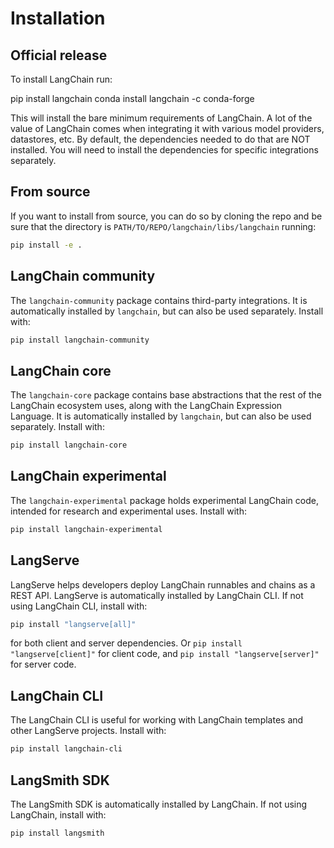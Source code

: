 # Installation

## Official release

To install LangChain run:


<Tabs>
  <TabItem value="pip" label="Pip" default>
    <CodeBlock language="bash">pip install langchain</CodeBlock>
  </TabItem>
  <TabItem value="conda" label="Conda">
    <CodeBlock language="bash">
      conda install langchain -c conda-forge
    </CodeBlock>
  </TabItem>
</Tabs>

This will install the bare minimum requirements of LangChain.
A lot of the value of LangChain comes when integrating it with various model providers, datastores, etc.
By default, the dependencies needed to do that are NOT installed. You will need to install the dependencies for specific integrations separately.

## From source

If you want to install from source, you can do so by cloning the repo and be sure that the directory is `PATH/TO/REPO/langchain/libs/langchain` running:

```bash
pip install -e .
```

## LangChain community

The `langchain-community` package contains third-party integrations. It is automatically installed by `langchain`, but can also be used separately. Install with:

```bash
pip install langchain-community
```

## LangChain core

The `langchain-core` package contains base abstractions that the rest of the LangChain ecosystem uses, along with the LangChain Expression Language. It is automatically installed by `langchain`, but can also be used separately. Install with:

```bash
pip install langchain-core
```

## LangChain experimental

The `langchain-experimental` package holds experimental LangChain code, intended for research and experimental uses.
Install with:

```bash
pip install langchain-experimental
```

## LangServe

LangServe helps developers deploy LangChain runnables and chains as a REST API.
LangServe is automatically installed by LangChain CLI.
If not using LangChain CLI, install with:

```bash
pip install "langserve[all]"
```

for both client and server dependencies. Or `pip install "langserve[client]"` for client code, and `pip install "langserve[server]"` for server code.

## LangChain CLI

The LangChain CLI is useful for working with LangChain templates and other LangServe projects.
Install with:

```bash
pip install langchain-cli
```

## LangSmith SDK

The LangSmith SDK is automatically installed by LangChain.
If not using LangChain, install with:

```bash
pip install langsmith
```
